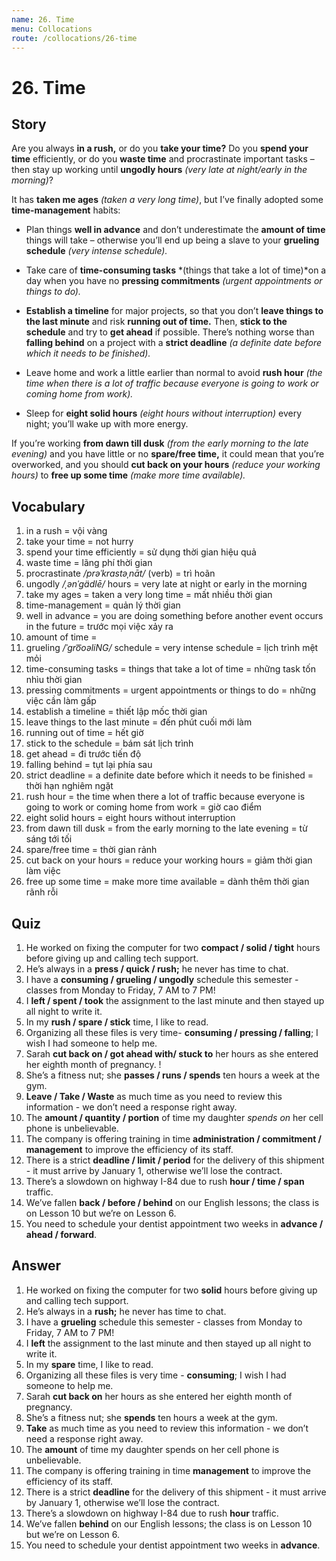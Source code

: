 ```yaml
---
name: 26. Time
menu: Collocations
route: /collocations/26-time
---
```


# 26. Time

## Story

Are you always **in a rush,** or do you **take your time?** Do you **spend your time** efficiently, or do you **waste time** and procrastinate important tasks – then stay up working until **ungodly hours** _(very late at night/early in the morning)_?

It has **taken me ages** _(taken a very long time)_, but I’ve finally adopted some **time-management** habits:

- Plan things **well in advance** and don’t underestimate the **amount of time** things will take – otherwise you’ll end up being a slave to your **grueling schedule** _(very intense schedule)._

- Take care of **time-consuming tasks** *(things that take a lot of time)*on a day when you have no **pressing commitments** _(urgent appointments or things to do)._

- **Establish a timeline** for major projects, so that you don’t **leave things to the last minute** and risk **running out of time.** Then, **stick to the schedule** and try to **get ahead** if possible. There’s nothing worse than **falling behind** on a project with a **strict deadline** _(a definite date before which it needs to be finished)._

- Leave home and work a little earlier than normal to avoid **rush hour** _(the time when there is a lot of traffic because everyone is going to work or coming home from work)._
- Sleep for **eight solid hours** _(eight hours without interruption)_ every night; you’ll wake up with more energy.

If you’re working **from dawn till dusk** _(from the early morning to the late evening)_ and you have little or no **spare/free time,** it could mean that you’re overworked, and you should **cut back on your hours** _(reduce your working hours)_ to **free up some time** _(make more time available)._

## Vocabulary

1. in a rush = vội vàng
2. take your time = not hurry
3. spend your time efficiently = sử dụng thời gian hiệu quả
4. waste time = lãng phí thời gian
5. procrastinate _/prəˈkrastəˌnāt/_ (verb) = trì hoãn
6. ungodly _/ˌənˈgädlē/_ hours = very late at night or early in the morning
7. take my ages = taken a very long time = mất nhiều thời gian
8. time-management = quản lý thời gian
9. well in advance = you are doing something before another event occurs in the future = trước mọi việc xảy ra
10. amount of time =
11. grueling _/ˈgro͞oəliNG/_ schedule = very intense schedule = lịch trình mệt mỏi
12. time-consuming tasks = things that take a lot of time = những task tốn nhìu thời gian
13. pressing commitments = urgent appointments or things to do = những việc cần làm gấp
14. establish a timeline = thiết lập mốc thời gian
15. leave things to the last minute = đến phút cuối mới làm
16. running out of time = hết giờ
17. stick to the schedule = bám sát lịch trình
18. get ahead = đi trước tiến độ
19. falling behind = tụt lại phía sau
20. strict deadline = a definite date before which it needs to be finished = thời hạn nghiêm ngặt
21. rush hour = the time when there a lot of traffic because everyone is going to work or coming home from work = giờ cao điểm
22. eight solid hours = eight hours without interruption
23. from dawn till dusk = from the early morning to the late evening = từ sáng tới tối
24. spare/free time = thời gian rảnh
25. cut back on your hours = reduce your working hours = giảm thời gian làm việc
26. free up some time = make more time available = dành thêm thời gian rãnh rỗi

## Quiz

1. He worked on fixing the computer for two **compact / solid / tight** hours before giving up and calling tech support.
2. He’s always in a **press / quick / rush;** he never has time to chat.
3. I have a **consuming / grueling / ungodly** schedule this semester - classes from Monday to Friday, 7 AM to 7 PM!
4. I **left / spent / took** the assignment to the last minute and then stayed up all night to write it.
5. In my **rush / spare / stick** time, I like to read.
6. Organizing all these files is very time- **consuming / pressing / falling**; I wish I had someone to help me.
7. Sarah **cut back on / got ahead with/ stuck to** her hours as she entered her eighth month of pregnancy. !
8. She’s a fitness nut; she **passes / runs / spends** ten hours a week at the gym.
9. **Leave / Take / Waste** as much time as you need to review this information - we don’t need a response right away.
10. The **amount / quantity / portion** of time my daughter _spends on_ her cell phone is unbelievable.
11. The company is offering training in time **administration / commitment / management** to improve the efficiency of its staff.
12. There is a strict **deadline / limit / period** for the delivery of this shipment - it must arrive by January 1, otherwise we’ll lose the contract.
13. There’s a slowdown on highway I-84 due to rush **hour / time / span** traffic.
14. We’ve fallen **back / before / behind** on our English lessons; the class is on Lesson 10 but we’re on Lesson 6.
15. You need to schedule your dentist appointment two weeks in **advance / ahead / forward**.

## Answer

1. He worked on fixing the computer for two **solid** hours before giving up and calling tech support.
2. He’s always in a **rush;** he never has time to chat.
3. I have a **grueling** schedule this semester - classes from Monday to Friday, 7 AM to 7 PM!
4. I **left** the assignment to the last minute and then stayed up all night to write it.
5. In my **spare** time, I like to read.
6. Organizing all these files is very time - **consuming**; I wish I had someone to help me.
7. Sarah **cut back on** her hours as she entered her eighth month of pregnancy.
8. She’s a fitness nut; she **spends** ten hours a week at the gym.
9. **Take** as much time as you need to review this information - we don’t need a response right away.
10. The **amount** of time my daughter spends on her cell phone is unbelievable.
11. The company is offering training in time **management** to improve the efficiency of its staff.
12. There is a strict **deadline** for the delivery of this shipment - it must arrive by January 1, otherwise we’ll lose the contract.
13. There’s a slowdown on highway I-84 due to rush **hour** traffic.
14. We’ve fallen **behind** on our English lessons; the class is on Lesson 10 but we’re on Lesson 6.
15. You need to schedule your dentist appointment two weeks in **advance**.
